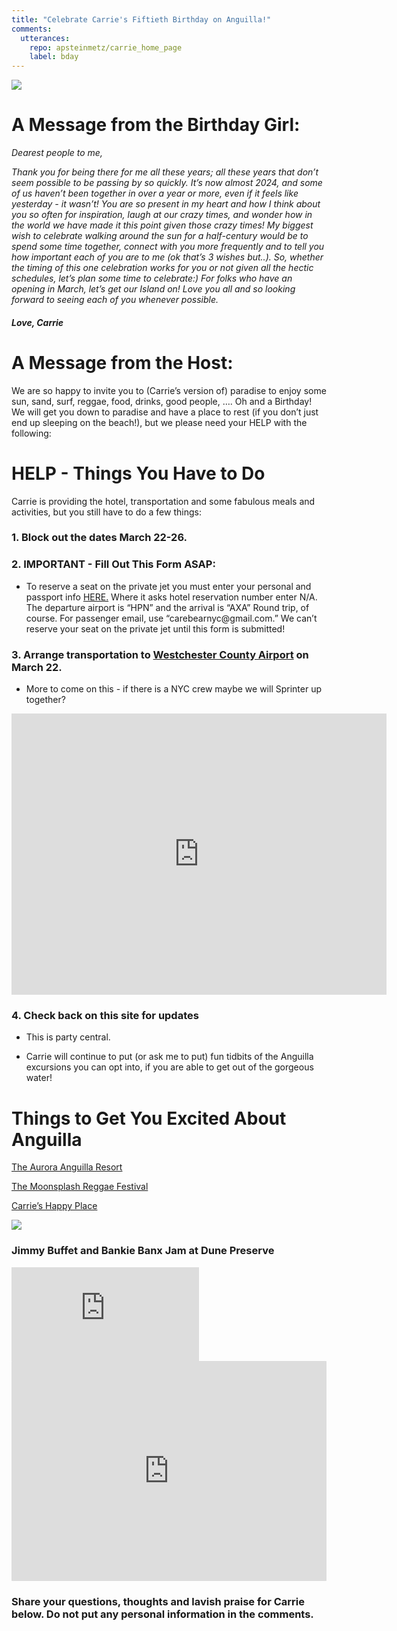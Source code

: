 ```yaml
---
title: "Celebrate Carrie's Fiftieth Birthday on Anguilla!"
comments: 
  utterances:
    repo: apsteinmetz/carrie_home_page
    label: bday
---
```


![](img/carrie_swing.JPG)

# A Message from the Birthday Girl:

*Dearest people to me,*

*Thank you for being there for me all these years; all these years that don't seem possible to be passing by so quickly. It's now almost 2024, and some of us haven't been together in over a year or more, even if it feels like yesterday - it wasn't! You are so present in my heart and how I think about you so often for inspiration, laugh at our crazy times, and wonder how in the world we have made it this point given those crazy times! My biggest wish to celebrate walking around the sun for a half-century would be to spend some time together, connect with you more frequently and to tell you how important each of you are to me (ok that's 3 wishes but..). So, whether the timing of this one celebration works for you or not given all the hectic schedules, let's plan some time to celebrate:) For folks who have an opening in March, let's get our Island on! Love you all and so looking forward to seeing each of you whenever possible.*

#### *Love, Carrie*

# A Message from the Host:

We are so happy to invite you to (Carrie's version of) paradise to enjoy some sun, sand, surf, reggae, food, drinks, good people, .... Oh and a Birthday! We will get you down to paradise and have a place to rest (if you don't just end up sleeping on the beach!), but we please need your HELP with the following:

# HELP - Things You Have to Do

Carrie is providing the hotel, transportation and some fabulous meals and activities, but you still have to do a few things:

### 1. Block out the dates March 22-26.

### 2. IMPORTANT - Fill Out This Form ASAP:

-   To reserve a seat on the private jet you must enter your personal and passport info [HERE.](https://anguillareservations.wufoo.com/forms/zm5y9yy13jy0yr/ "Link to air transport reservation form.") Where it asks hotel reservation number enter N/A. The departure airport is "HPN" and the arrival is "AXA" Round trip, of course. For passenger email, use "carebearnyc\@gmail.com." We can't reserve your seat on the private jet until this form is submitted!

### 3. Arrange transportation to [Westchester County Airport](https://maps.app.goo.gl/Xz9H3jVXMwtV3DuD7) on March 22.

-   More to come on this - if there is a NYC crew maybe we will Sprinter up together?

<iframe src="https://www.google.com/maps/embed?pb=!1m18!1m12!1m3!1d3008.030016627815!2d-73.71124438765236!3d41.06833651560409!2m3!1f0!2f0!3f0!3m2!1i1024!2i768!4f13.1!3m3!1m2!1s0x89c296296fab9575%3A0xcd43076ea23fc96d!2sWestchester%20County%20Airport!5e0!3m2!1sen!2sus!4v1702658459762!5m2!1sen!2sus" width="600" height="450" style="border:0;" allowfullscreen loading="lazy" referrerpolicy="no-referrer-when-downgrade">

</iframe>

### 4. Check back on this site for updates

-   This is party central.

-   Carrie will continue to put (or ask me to put) fun tidbits of the Anguilla excursions you can opt into, if you are able to get out of the gorgeous water!

# Things to Get You Excited About Anguilla

[The Aurora Anguilla Resort](https://www.auroraanguilla.com/)

[The Moonsplash Reggae Festival](https://www.bankiebanx.net/moonsplash)

[Carrie's Happy Place](https://sunshineshack.net/)

[![](img/sunshine_shack.jpg)](https://sunshineshack.net/about/)

### Jimmy Buffet and Bankie Banx Jam at Dune Preserve

::: {layout-ncol=2}

::: {layout}

<iframe src="https://www.youtube.com/embed/3ui6A-IyGLA?si=wj4JXFlxc_PuO9fQ" title="YouTube video player" frameborder="0" allow="accelerometer; autoplay; clipboard-write; encrypted-media; gyroscope; picture-in-picture; web-share" allowfullscreen>
</iframe>

:::

::: {layout}

<iframe style="border-radius:1px" src="https://open.spotify.com/embed/album/5V8MisPCUcMmFQ7ZhJdRxc?utm_source=generator" width="100%" height="352" frameBorder="0" allowfullscreen="" allow="autoplay; clipboard-write; encrypted-media; fullscreen; picture-in-picture" loading="lazy"></iframe>

:::

:::

### Share your questions, thoughts and lavish praise for Carrie below. Do not put any personal information in the comments.
